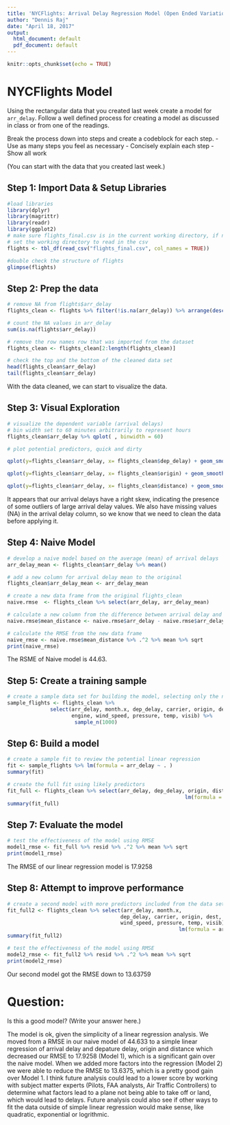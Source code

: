 ```yaml
---
title: 'NYCFlights: Arrival Delay Regression Model (Open Ended Variation)'
author: "Dennis Raj"
date: "April 18, 2017"
output:
  html_document: default
  pdf_document: default
---
```


```r
knitr::opts_chunk$set(echo = TRUE)
```

# NYCFlights Model

Using the rectangular data that you created last week create a model for `arr_delay`. Follow a well defined process for creating a model as discussed in class or from one of the readings. 

Break the process down into steps and create a codeblock for each step. 
 - Use as many steps you feel as necessary
 - Concisely explain each step 
 - Show all work
 
(You can start with the data that you created last week.)


## Step 1: Import Data & Setup Libraries

```r
#load libraries
library(dplyr)
library(magrittr)
library(readr)
library(ggplot2)
# make sure flights_final.csv is in the current working directory, if not use Rstudio or setwd() 
# set the working directory to read in the csv
flights <- tbl_df(read_csv("flights_final.csv", col_names = TRUE))

#double check the structure of flights
glimpse(flights)
```
## Step 2: Prep the data 
```r
# remove NA from flights$arr_delay
flights_clean <- flights %>% filter(!is.na(arr_delay)) %>% arrange(desc(arr_delay))

# count the NA values in arr_delay
sum(is.na(flights$arr_delay))

# remove the row names row that was imported from the dataset
flights_clean <- flights_clean[2:length(flights_clean)]

# check the top and the bottom of the cleaned data set
head(flights_clean$arr_delay)
tail(flights_clean$arr_delay)

```

With the data cleaned, we can start to visualize the data.  

## Step 3: Visual Exploration
```r

# visualize the dependent variable (arrival delays)
# bin width set to 60 minutes arbitrarily to represent hours
flights_clean$arr_delay %>% qplot( , binwidth = 60)

# plot potential predictors, quick and dirty 

qplot(y=flights_clean$arr_delay, x= flights_clean$dep_delay) + geom_smooth()

qplot(y=flights_clean$arr_delay, x= flights_clean$origin) + geom_smooth()

qplot(y=flights_clean$arr_delay, x= flights_clean$distance) + geom_smooth()
```

It appears that our arrival delays have a right skew, indicating the presence of some outliers of large arrival delay values. We also have missing values (NA) in the arrival delay column, so we know that we need to clean the data before applying it. 


## Step 4: Naive Model
```r

# develop a naive model based on the average (mean) of arrival delays
arr_delay_mean <- flights_clean$arr_delay %>% mean()

# add a new column for arrival delay mean to the original 
flights_clean$arr_delay_mean <- arr_delay_mean

# create a new data frame from the original flights_clean
naive.rmse  <- flights_clean %>% select(arr_delay, arr_delay_mean)

# calculate a new column from the difference between arrival delay and mean arrival delay
naive.rmse$mean_distance <- naive.rmse$arr_delay - naive.rmse$arr_delay_mean

# calculate the RMSE from the new data frame
naive_rmse <- naive.rmse$mean_distance %>% .^2 %>% mean %>% sqrt
print(naive_rmse)
```

The RSME of Naive model is 44.63. 

## Step 5: Create a training sample
```r
# create a sample data set for building the model, selecting only the needed columns
sample_flights <- flights_clean %>% 
              select(arr_delay, month.x, dep_delay, carrier, origin, dest, air_time, distance, 
                     engine, wind_speed, pressure, temp, visib) %>%
                      sample_n(1000)
```


## Step 6: Build a model
```r
# create a sample fit to review the potential linear regression
fit <- sample_flights %>% lm(formula = arr_delay ~ . )
summary(fit)

# create the full fit using likely predictors
fit_full <- flights_clean %>% select(arr_delay, dep_delay, origin, distance) %>%
                                                          lm(formula = arr_delay ~ .)
summary(fit_full)
```


## Step 7: Evaluate the model
```r
# test the effectiveness of the model using RMSE
model1_rmse <- fit_full %>% resid %>% .^2 %>% mean %>% sqrt
print(model1_rmse)

```

The RMSE of our linear regression model is 17.9258


## Step 8: Attempt to improve performance
```r
# create a second model with more predictors included from the data set
fit_full2 <- flights_clean %>% select(arr_delay, month.x, 
                                     dep_delay, carrier, origin, dest, air_time, distance, engine,
                                     wind_speed, pressure, temp, visib) %>%
                                                        lm(formula = arr_delay ~ . )
summary(fit_full2)

# test the effectiveness of the model using RMSE
model2_rmse <- fit_full2 %>% resid %>% .^2 %>% mean %>% sqrt
print(model2_rmse)
```

Our second model got the RMSE down to 13.63759

# Question:

Is this a good model?  (Write your answer here.)

The model is ok, given the simplicity of a linear regression analysis. We moved from a RMSE in our naive model of 44.633 to a simple linear regression of arrival delay and depature delay, origin and distance which decreased our RMSE to 17.9258 (Model 1), which is a significant gain over the naive model. When we added more factors into the regression (Model 2) we were able to reduce the RMSE to 13.6375, which is a pretty good gain over Model 1. I think future analysis could lead to a lower score by working with subject matter experts (Pilots, FAA analysts, Air Traffic Controllers) to determine what factors lead to a plane not being able to take off or land, which would lead to delays. Future analysis could also see if other ways to fit the data outside of simple linear regression would make sense, like quadratic, exponential or logrithmic. 
